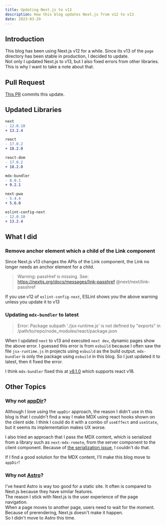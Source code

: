 ```yaml
---
title: Updating Next.js to v13
description: How this blog updates Next.js from v12 to v13
date: 2023-03-29
---
```


## Introduction

This blog has been using Next.js v12 for a while. Since its v13 of the `page` directory has been stable in production, I decided to update.  
Not only I updated Next.js to v13, but I also fixed errors from other libraries.
This is why I want to take a note about that.

## Pull Request

[This PR](https://github.com/tkeiyama/thomathings/pull/28) commits this update.

## Updated Libraries

```diff
next
- 12.0.10
+ 13.2.4

react
- 17.0.2
+ 18.2.0

react-dom
- 17.0.2
+ 18.2.0

mdx-bundler
- 8.0.1
+ 9.2.1

next-pwa
- 5.4.4
+ 5.6.0

eslint-config-next
- 12.0.10
+ 13.2.4
```

## What I did

### Remove anchor element which a child of the Link component

Since Next.js v13 changes the APIs of the Link component, the Link no longer needs an anchor element for a child.

> Warning: passHref is missing. See: https://nextjs.org/docs/messages/link-passhref @next/next/link-passhref

If you use v12 of `eslint-config-next`, ESLint shows you the above warning unless you update it to v13

### Updating `mdx-bundler` to latest

> Error: Package subpath './jsx-runtime.js' is not defined by "exports" in /path/to/repo/node_modules/react/package.json

When I updated `next` to v13 and executed `next dev`, dynamic pages show the above error.
I guessed this error is from `esbuild` because I often saw the file `jsx-runtime.js` in projects using `esbuild` as the build output. `mdx-bundler` is only the package using `esbuild` in this blog. So I just updated it to latest, then it fixed the error.

I think `mdx-bundler` fixed this at [v8.1.0](https://github.com/kentcdodds/mdx-bundler/releases/tag/v8.1.0) which supports react v18.

## Other Topics

### Why not [appDir](https://beta.nextjs.org/docs/getting-started)?

Although I love using the `appDir` approach, the reason I didn't use in this blog is that I couldn't find a way I make MDX using react hooks shown on the client side.
I think I could do it with a combo of `useEffect` and `useState`, but it seems its implementation makes UX worse.

I also tried an approach that I pass the MDX content, which is serialized from a library such as `next-mdx-remote`, from the server component to the client component.
Because of [the serialization issue](https://beta.nextjs.org/docs/rendering/server-and-client-components#passing-props-from-server-to-client-components-serialization), I couldn't do that.

If I find a good solution for the MDX content, I'll make this blog move to `appDir`!

### Why not [Astro](https://astro.build/)?

I've heard Astro is way too good for a static site. It often is compared to Next.js because they have similar features.  
The reason I stick with Next.js is the user experience of the page navigation.  
When a page moves to another page, users need to wait for the moment. Because of prerendering, Next.js doesn't make it happen.  
So I didn't move to Astro this time.
